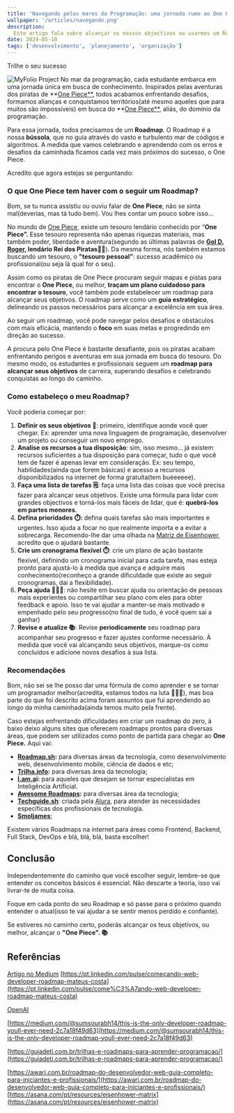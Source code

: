 ```yaml
---
title: 'Navegando pelos mares da Programação: uma jornada rumo ao One Piece.'
wallpaper: '/articles/navegando.png'
description:
  Este artigo fala sobre alcançar os nossos objectivos ao usarmos um Roadmap
date: 2024-05-10
tags: ['desenvolvimento', 'planejamento', 'organização']
---
```


Trilhe o seu sucesso

<Image
  className='w-full'
  src='/articles/navegando.png'
  alt='MyFolio Project'
  width={600}
  height={600}
  priority
/>
No mar da programação, cada estudante embarca em uma jornada única em busca de conhecimento. Inspirados pelas aventuras dos piratas de **[One Piece**](https://pt.wikipedia.org/wiki/One_Piece), todos acabamos enfrentando desafios, formamos alianças e conquistamos territórios(até mesmo aqueles que para muitos são impossíveis) em busca do **[One Piece**](https://pt.wikipedia.org/wiki/One_Piece), aliás, do domínio da programação.

Para essa jornada, todos precisamos de um **Roadmap**. O Roadmap é a nossa **bússola**, que no guia através do vasto e turbulento mar de códigos e algoritmos. A medida que vamos celebrando e aprendendo com os erros e desafios da caminhada ficamos cada vez mais próximos do sucesso, o One Piece.

Acredito que agora estejas se perguntando:

### **O que One Piece tem haver com o seguir um Roadmap?**

Bom, se tu nunca assistiu ou ouviu falar de **One Piece**, não se sinta mal(deverias, mas tá tudo bem). Vou lhes contar um pouco sobre isso…

No mundo de [One Piece](https://pt.wikipedia.org/wiki/One_Piece), existe um tesouro lendário conhecido por “**One Piece”.** Esse tesouro representa não apenas riquezas materiais, mas também poder, liberdade e aventura(segundo as últimas palavras de **[Gol D. Roger](https://onepiece.fandom.com/wiki/Gol_D._Roger), lendário Rei dos Piratas🏴‍☠️**). Da mesma forma, nós também estamos buscando um tesouro, o **"tesouro pessoal”**: sucesso acadêmico ou profissional(ou seja lá qual for o seu).

Assim como os piratas de One Piece procuram seguir mapas e pistas para encontrar o **One Piece**, ou melhor, **traçam um plano cuidadoso para encontrar o tesouro**, você também pode estabelecer um roadmap para alcançar seus objetivos. O roadmap serve como um **guia estratégico**, delineando os passos necessários para alcançar a excelência em sua área.

Ao seguir um roadmap, você pode navegar pelos desafios e obstáculos com mais eficácia, mantendo o **foco** em suas metas e progredindo em direção ao sucesso. 

A procura pelo One Piece é bastante desafiante, pois os piratas acabam enfrentando perigos e aventuras em sua jornada em busca do tesouro. Do mesmo modo, os estudantes e profissionais seguem um **roadmap para alcançar seus objetivos** de carreira, superando desafios e celebrando conquistas ao longo do caminho.

### Como estabeleço o meu Roadmap?

Você poderia começar por:

1. **Definir os seus objetivos 🎯**: primeiro, identifique aonde você quer chegar. Ex: aprender uma nova linguagem de programação, desenvolver um projeto ou conseguir um novo emprego.
2. **Analise os recursos a tua disposição**: sim, isso mesmo… já existem recursos suficientes a tua disposição para começar, tudo o que você tem de fazer é apenas levar em consideração. Ex: seu tempo, habilidades(ainda que forem básicas) e acesso a recursos disponibilizados na internet de forma gratuíta(tem buéeeeee).
3. **Faça uma lista de tarefas 🗒️**: faça uma lista das coisas que você precisa fazer para alcançar seus objetivos. Existe uma fórmula para lidar com grandes objectivos e torná-los mais fáceis de lidar, que é: **quebrá-los em partes menores**.
4. **Defina prioridades ⏱️:** defina quais tarefas são mais importantes e urgentes. Isso ajuda a focar no que realmente importa e a evitar a sobrecarga. Recomendo-lhe dar uma olhada na [Matriz de Eisenhower](https://asana.com/pt/resources/eisenhower-matrix), acredito que o ajudará bastante.
5. **Crie um cronograma flexível ⏱️**: crie um plano de ação bastante flexível, definindo um cronograma inicial para cada tarefa, mas esteja pronto para ajustá-lo à medida que avança e adquire mais conhecimento(reconheço a grande dificuldade que existe ao seguir cronogramas, daí a flexibilidade).
6. **Peça ajuda 👨🏽‍🏫**: não hesite em buscar ajuda ou orientação de pessoas mais experientes ou compartilhar seu plano com eles para obter feedback e apoio. Isso te vai ajudar a manter-se mais motivado e empenhado pelo seu progresso(no final de tudo, é você quem sai a ganhar)
7. **Revise e atualize 📚**: Revise **periodicamente** seu roadmap para acompanhar seu progresso e fazer ajustes conforme necessário. À medida que você vai alcançando seus objetivos, marque-os como concluídos e adicione novos desafios à sua lista.

### Recomendações

Bom, não sei se lhe posso dar uma fórmula de como aprender e se tornar um programador melhor(acredita, estamos todos na luta 🚶🏽‍♂️), mas boa parte do que foi descrito acima foram assuntos que fui aprendendo ao longo da minha caminhada(ainda temos muito pela frente).

Caso estejas enfrentando dificuldades em criar um roadmap do zero, à baixo deixo alguns sites que oferecem roadmaps prontos para diversas áreas, que podem ser utilizados como ponto de partida para chegar ao **One Piece.** Aqui vai:

- **[Roadmap.sh](http://Roadmap.sh):** para diversas áreas da tecnologia, como desenvolvimento web, desenvolvimento mobile, ciência de dados e etc;
- **[Trilha.info](http://Trilha.info):** para diversas área da tecnologia;
- **[I.am.a](https://i.am.ai/roadmap/#note)i:** para aqueles que desejam se tornar especialistas em Inteligência Artificial.
- **[Awesome Roadmaps](https://github.com/liuchong/awesome-roadmaps):** para diversas área da tecnologia;
- **[Techguide.sh](https://techguide.sh/)**: criada pela [Alura](https://www.alura.com.br/), para atender às necessidades específicas dos profissionais de tecnologia.
- **[Smoljames](https://roadmap.smoljames.com/)**;

Existem vários Roadmaps na internet para áreas como Frontend, Backend, Full Stack, DevOps e blá, blá, blá, basta escolher!

## Conclusão
Independentemente do caminho que você escolher seguir, lembre-se que entender os conceitos básicos é essencial. Não descarte a teoria, isso vai livrar-te de muita coisa.

Foque em cada ponto do seu Roadmap e só passe para o próximo quando entender o atual(isso te vai ajudar a se sentir menos perdido e confiante).

Se estiveres no caminho certo, poderás alcançar os teus objetivos, ou melhor, alcançar o **"One Piece". 📚**

## Referências
[Artigo no Medium](https://medium.com/@manuelbento19/navegando-pelos-mares-da-programa%C3%A7%C3%A3o-uma-jornada-rumo-ao-one-piece-b407882ee660)
[https://pt.linkedin.com/pulse/começando-web-developer-roadmap-mateus-costa](https://pt.linkedin.com/pulse/come%C3%A7ando-web-developer-roadmap-mateus-costa)

[OpenAI](https://openai.com/)

[https://medium.com/@sumsourabh14/this-is-the-only-developer-roadmap-youll-ever-need-2c7a18f49d63](https://medium.com/@sumsourabh14/this-is-the-only-developer-roadmap-youll-ever-need-2c7a18f49d63)

[https://guiadeti.com.br/trilhas-e-roadmaps-para-aprender-programacao/](https://guiadeti.com.br/trilhas-e-roadmaps-para-aprender-programacao/)

[https://awari.com.br/roadmap-do-desenvolvedor-web-guia-completo-para-iniciantes-e-profissionais/](https://awari.com.br/roadmap-do-desenvolvedor-web-guia-completo-para-iniciantes-e-profissionais/)
[https://asana.com/pt/resources/eisenhower-matrix](https://asana.com/pt/resources/eisenhower-matrix)